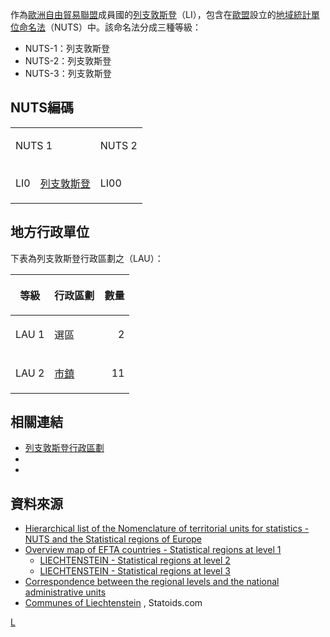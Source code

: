 作為[[歐洲自由貿易聯盟|歐洲自由貿易聯盟]]成員國的[[列支敦斯登|列支敦斯登]]（LI），包含在[[歐盟|歐盟]]設立的[[地域統計單位命名法|地域統計單位命名法]]（NUTS）中。該命名法分成三種等級：
* NUTS-1：列支敦斯登
* NUTS-2：列支敦斯登
* NUTS-3：列支敦斯登

==NUTS編碼==
{| class="wikitable"
|-  align="center" valign="top"
| colspan="2" | NUTS 1
| colspan="2" | NUTS 2
| colspan="2" | NUTS 3
|-   valign="top"
| LI0
| [[列支敦斯登|列支敦斯登]]
| LI00
| [[列支敦斯登|列支敦斯登]]
| LI000
| [[列支敦斯登|列支敦斯登]]
|}

==地方行政單位==
下表為列支敦斯登行政區劃之{{link-en|地方行政單位|Local administrative unit}}（LAU）：
{| class="wikitable"
|-
! 等級
! 行政區劃
! 數量
|-
! LAU 1
| 選區
| align="right" | 2
|-
! LAU 2
| [[列支敦斯登行政區劃|市鎮]]
| align="right" | 11
|}

==相關連結==
* [[列支敦斯登行政區劃|列支敦斯登行政區劃]]
* {{le|ISO 3166-2:LI|ISO 3166-2:LI}}
* {{le|FIPS區域代碼列表 (J-L)|List of FIPS region codes (J-L)#LS: Liechtenstein|列支敦斯登FIPS區域代碼列表}}

==資料來源==
* [http://ec.europa.eu/eurostat/ramon/nuts/codelist_en.cfm?list=efta Hierarchical list of the Nomenclature of territorial units for statistics - NUTS and the Statistical regions of Europe]{{Wayback|url=http://ec.europa.eu/eurostat/ramon/nuts/codelist_en.cfm?list=efta |date=20160303193801 }}
* [http://ec.europa.eu/eurostat/ramon/nuts/pngmaps/efta1.png Overview map of EFTA countries - Statistical regions at level 1]{{Wayback|url=http://ec.europa.eu/eurostat/ramon/nuts/pngmaps/efta1.png |date=20100304154425 }}
** [http://ec.europa.eu/eurostat/ramon/nuts/pngmaps/li2.png LIECHTENSTEIN - Statistical regions at level 2]{{dead link|date=2017年11月 |bot=InternetArchiveBot |fix-attempted=yes }}
** [http://ec.europa.eu/eurostat/ramon/nuts/pngmaps/li3.png LIECHTENSTEIN - Statistical regions at level 3]{{dead link|date=2017年11月 |bot=InternetArchiveBot |fix-attempted=yes }}
* [http://ec.europa.eu/eurostat/ramon/nuts/statistical_regions_t1_en.html Correspondence between the regional levels and the national administrative units]{{Wayback|url=http://ec.europa.eu/eurostat/ramon/nuts/statistical_regions_t1_en.html |date=20160304081025 }}
* [http://www.statoids.com/uli.html Communes of Liechtenstein] {{Wayback|url=http://www.statoids.com/uli.html |date=20201117111401 }}, Statoids.com

{{NUTS|state=collapsed}}

[[Category:地域統計單位命名法|L]]